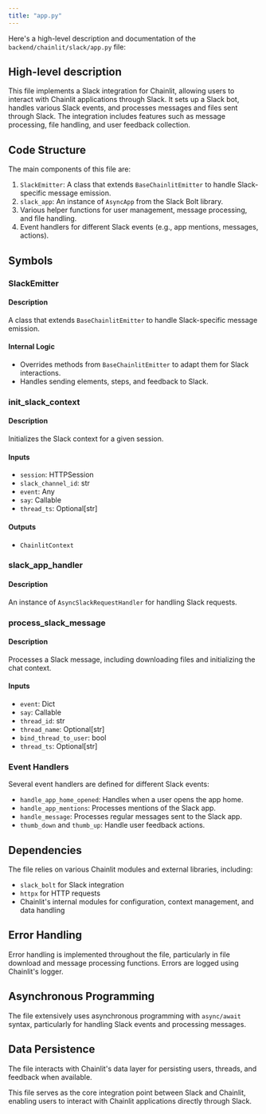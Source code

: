 ```yaml
---
title: "app.py"
---
```


Here's a high-level description and documentation of the `backend/chainlit/slack/app.py` file:

## High-level description

This file implements a Slack integration for Chainlit, allowing users to interact with Chainlit applications through Slack. It sets up a Slack bot, handles various Slack events, and processes messages and files sent through Slack. The integration includes features such as message processing, file handling, and user feedback collection.

## Code Structure

The main components of this file are:

1. `SlackEmitter`: A class that extends `BaseChainlitEmitter` to handle Slack-specific message emission.
2. `slack_app`: An instance of `AsyncApp` from the Slack Bolt library.
3. Various helper functions for user management, message processing, and file handling.
4. Event handlers for different Slack events (e.g., app mentions, messages, actions).

## Symbols

### SlackEmitter

#### Description
A class that extends `BaseChainlitEmitter` to handle Slack-specific message emission.

#### Internal Logic
- Overrides methods from `BaseChainlitEmitter` to adapt them for Slack interactions.
- Handles sending elements, steps, and feedback to Slack.

### init_slack_context

#### Description
Initializes the Slack context for a given session.

#### Inputs
- `session`: HTTPSession
- `slack_channel_id`: str
- `event`: Any
- `say`: Callable
- `thread_ts`: Optional[str]

#### Outputs
- `ChainlitContext`

### slack_app_handler

#### Description
An instance of `AsyncSlackRequestHandler` for handling Slack requests.

### process_slack_message

#### Description
Processes a Slack message, including downloading files and initializing the chat context.

#### Inputs
- `event`: Dict
- `say`: Callable
- `thread_id`: str
- `thread_name`: Optional[str]
- `bind_thread_to_user`: bool
- `thread_ts`: Optional[str]

### Event Handlers

Several event handlers are defined for different Slack events:

- `handle_app_home_opened`: Handles when a user opens the app home.
- `handle_app_mentions`: Processes mentions of the Slack app.
- `handle_message`: Processes regular messages sent to the Slack app.
- `thumb_down` and `thumb_up`: Handle user feedback actions.

## Dependencies

The file relies on various Chainlit modules and external libraries, including:

- `slack_bolt` for Slack integration
- `httpx` for HTTP requests
- Chainlit's internal modules for configuration, context management, and data handling

## Error Handling

Error handling is implemented throughout the file, particularly in file download and message processing functions. Errors are logged using Chainlit's logger.

## Asynchronous Programming

The file extensively uses asynchronous programming with `async/await` syntax, particularly for handling Slack events and processing messages.

## Data Persistence

The file interacts with Chainlit's data layer for persisting users, threads, and feedback when available.

This file serves as the core integration point between Slack and Chainlit, enabling users to interact with Chainlit applications directly through Slack.